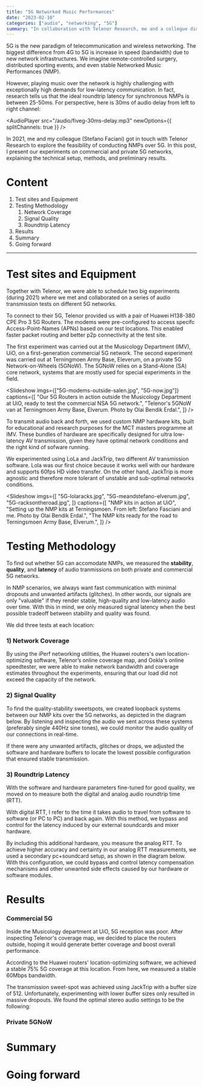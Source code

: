 ```yaml
---
title: "5G Networked Music Performances"
date: "2023-02-10"
categories: ["audio", "networking", "5G"]
summary: "In collaboration with Telenor Research, me and a collegue did some tests to see if it's possible to play music together over 5G networks."
---
```


<MyImage src="/img/5G-logo.png" alt="5G logo" />

5G is the new paradigm of telecommunication and wireless networking. The biggest difference from 4G to 5G is increase in speed (bandwidth) due to new network infrastructures. We imagine remote-controlled surgery, distributed sporting events, and even stable Networked Music Performances (NMP).

However, playing music over the network is highly challenging with exceptionally high demands for low-latency communication. In fact, research tells us that the ideal roundtrip latency for synchronous NMPs is between 25-50ms. For perspective, here is 30ms of audio delay from left to right channel:

<AudioPlayer
  src="/audio/fiveg-30ms-delay.mp3"
  newOptions={{ splitChannels: true }}
/>

In 2021, me and my colleague (<MyLink href="https://stefanofasciani.com/">Stefano Faciani</MyLink>) got in touch with Telenor Research to explore the feasibility of conducting NMPs over 5G. In this post, I present our experiments on
commercial and private 5G networks, explaining the technical setup, methods, and
preliminary results.

# Content

1. <MyLink href="#test-sites-and-equipment">Test sites and Equipment</MyLink>
2. <MyLink href="#testing-methodology">Testing Methodology</MyLink>
   1. <MyLink href="#network-coverage">Network Coverage</MyLink>
   2. <MyLink href="#signal-quality">Signal Quality</MyLink>
   3. <MyLink href="#roundtrip-latency">Roundtrip Latency</MyLink>
3. <MyLink href="#results">Results</MyLink>
4. <MyLink href="#summary">Summary</MyLink>
5. <MyLink href="#going-forward">Going forward</MyLink>

<hr />

<h1 id="test-sites-and-equipment">Test sites and Equipment</h1>

Together with Telenor, we were able to schedule two big experiments (during 2021) where we met and collaborated on a series of audio transmission tests on different 5G networks.

To connect to their 5G, Telenor provided us with a pair of Huawei H138-380 CPE Pro 3 5G Routers. The modems were pre-configured to access specifc Access-Point-Names (APNs) based on our test locations. This enabled faster packet routing and better p2p connectivity at the test site.

The first experiment was carried out at the Musicology Department (IMV), UiO, on a first-generation commercial 5G network. The second experiment was carried out at Terningmoen Army Base, Eleverum, on a private 5G Network-on-Wheels (5GNoW). The 5GNoW relies on a Stand-Alone (SA) core network, systems that are mostly used for special experiments in the field.

<Slideshow
  imgs={["5G-modems-outside-salen.jpg", "5G-now.jpg"]}
  captions={[
    "Our 5G Routers in action outside the Musicology Department at UiO, ready to test the commercial NSA 5G network.",
    "Telenor's 5GNoW van at Terningmoen Army Base, Elverum. Photo by Olai Bendik Erdal.",
  ]}
/>

To transmit audio back and forth, we used custom <MyLink href="https://github.com/MCT-master/NMP-Portable-Kits/wiki">NMP hardware kits</MyLink>, built for educational and research purposes for the MCT masters programme at IMV. These bundles of hardware are specifically designed for ultra low-latency AV transmission, given they have optimal network conditions and the right kind of sofware running.

We experimented using <MyLink href="https://lola.conts.it">LoLa</MyLink> and <MyLink href="https://www.jacktrip.org">JackTrip</MyLink>, two different AV transmission software. Lola was our first choice because it works well with our hardware and supports 60fps HD video transfer. On the other hand, JackTrip is more agnostic and therefore more tolerant of unstable and sub-optimal networks conditions.

<Slideshow
  imgs={[
    "5G-lolaracks.jpg",
    "5G-meandstefano-elverum.jpg",
    "5G-racksontheroad.jpg",
  ]}
  captions={[
    "NMP kits in action at UiO",
    "Setting up the NMP kits at Terningsmoen. From left: Stefano Fasciani and me. Photo by Olai Bendik Erdal.",
    "The NMP kits ready for the road to Terningsmoen Army Base, Elverum.",
  ]}
/>

<h1 id="testing-methodology">Testing Methodology</h1>

To find out whether 5G can accomodate NMPs, we measured the **stability**, **quality**, and **latency** of audio tranmissions on both private and commercial 5G networks.

In NMP scenarios, we always want fast communication with minimal dropouts and unwanted artifacts (glitches). In other words, our signals are only "valuable" if they render stable, high-quality and low-latency audio over time. With this in mind, we only measured signal latency when the best possible tradeoff between stability and quality was found.

We did three tests at each location:

<h3 id="network-coverage">1) Network Coverage</h3>

By using the <MyLink href="https://iperf.fr/">iPerf</MyLink> networking utilities, the Huawei routers's own location-optimizing software, <MyLink href="https://www.telenor.no/dekning/#dekningskart">Telenor’s online coverage map</MyLink>, and <MyLink href="https://www.speedtest.net/">Ookla's online speedtester</MyLink>, we were able to make network bandwidth and coverage estimates throughout the experiments, ensuring that our load did not exceed the capacity of the network.

<h3 id="signal-quality">2) Signal Quality</h3>

To find the quality-stability sweetspots, we created loopback systems between our NMP kits over the 5G networks, as depicted in the diagram below. By listening and inspecting the audio we sent across these systems (preferably single 440Hz sine tones), we could monitor the audio quality of our connections in real-time.

<MyImage
  src="/img/5G-latency-method.jpg"
  alt="latency measurement diagram"
  caption="This diagrams shows how we can measure the quality and latency of AV-transmissions in an NMP setting from a signal physical location."
/>

If there were any unwanted artifacts, glitches or drops, we adjusted the software and hardware buffers to locate the lowest possible configuration that ensured stable transmission.

<h3 id="roundtrip-latency">3) Roundtrip Latency</h3>

With the software and hardware parameters fine-tuned for good quality, we moved on to measure both the digital and analog audio roundtrip time (RTT).

With digital RTT, I refer to the time it takes audio to travel from software to software (or PC to PC) and back again. With this method, we bypass and control for the latency induced by our external soundcards and mixer hardware.

By including this additional hardware, you measure the analog RTT. To achieve higher accuracy and certainty in our analog RTT measurements, we used a secondary pc+soundcard setup, as shown in the diagram below. With this configuration, we could bypass and control latency compensation mechanisms and other unwanted side effects caused by our hardware or software modules.

<MyImage
  src="/img/5G-latency-method-third-laptop.png"
  alt="latency measurement third laptop diagram"
/>

# Results

### Commercial 5G

Inside the Musicology department at UiO, 5G reception was poor. After inspecting Telenor's coverage map, we decided to place the routers outside, hoping it would generate better coverage and boost overall performance.

According to the Huawei routers' location-optimizing software, we achieved a stable 75% 5G coverage at <MyLink href="https://www.google.com/maps/place/59%C2%B056'13.4%22N+10%C2%B043'13.9%22E/@59.9370556,10.7205278,226m/data=!3m2!1e3!4b1!4m4!3m3!8m2!3d59.9370556!4d10.7205278">this location</MyLink>. From here, we measured a stable 60Mbps bandwidth.

The transmission sweet-spot was achieved using JackTrip with a buffer size of 512. Unfortunately, experimenting with lower buffer sizes only resulted in massive dropouts. We found the optimal stereo audio settings to be the following:

### Private 5GNoW

# Summary

# Going forward
